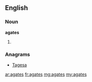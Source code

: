 ==English==

===Noun===
'''agates'''

# {{plural of|[[agate]]}}

===Anagrams===
* [[Tagesa#English|Tagesa]]

[[ar:agates]]
[[fr:agates]]
[[mg:agates]]
[[my:agates]]